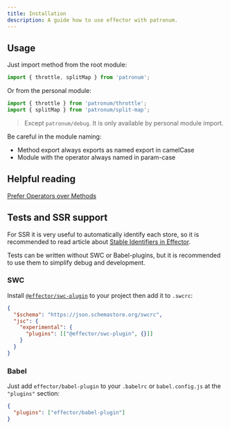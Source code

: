 ```yaml
---
title: Installation
description: A guide how to use effector with patronum.
---
```



<PackageManagers pkg='patronum' frame='none' />

## Usage

Just import method from the root module:

```js
import { throttle, splitMap } from 'patronum';
```

Or from the personal module:

```js
import { throttle } from 'patronum/throttle';
import { splitMap } from 'patronum/split-map';
```

> Except `patronum/debug`. It is only available by personal module import.

Be careful in the module naming:

- Method export always exports as named export in camelCase
- Module with the operator always named in param-case

## Helpful reading

[Prefer Operators over Methods](https://withease.effector.dev/magazine/no_methods.html)

## Tests and SSR support

For SSR it is very useful to automatically identify each store, so it is recommended to read article about [Stable Identifiers in Effector](https://effector.dev/en/explanation/sids/).

Tests can be written without SWC or Babel-plugins, but it is recommended to use them to simplify debug and development.

### SWC

Install [`@effector/swc-plugin`](https://effector.dev/en/api/effector/swc-plugin/) to your project then add it to `.swcrc`:

```json
{
  "$schema": "https://json.schemastore.org/swcrc",
  "jsc": {
    "experimental": {
      "plugins": [["@effector/swc-plugin", {}]]
    }
  }
}
```

### Babel

Just add `effector/babel-plugin` to your `.babelrc` or `babel.config.js` at the `"plugins"` section:

```json
{
  "plugins": ["effector/babel-plugin"]
}
```

